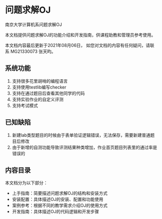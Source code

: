 # 问题求解OJ

南京大学计算机系问题求解OJ

本文档提供问题求解OJ的功能介绍和开发指南，供课程助教和管理员参考使用。

本文档内容最后更新于2021年08月06日，
如您对文档的内容有任何疑问，请联系 MG21330073 张天昀。

## 系统功能

1. 支持很多花里胡哨的编程语言
2. 支持使用testlib编写checker
3. 支持在通过题目后查看其他同学的代码
4. 支持实验作业的自定义评测
5. 支持考试模式

## 已知缺陷

1. 新建lab类型题目的时候由于表单验证逻辑错误，无法保存，需要新建普通题目后修改
2. 由于新增的自测功能导致评测结果种类增加，作业首页题目列表里的通过率是错误的

## 内容目录

本文档分为以下部分：

- 上手指南：简要描述问题求解OJ的结构和安装方式
- 安装配置：具体描述OJ的安装、配置和功能使用
- 案例参考：根据不同的教学需求介绍OJ的使用方式
- 开发指南：具体描述OJ的代码逻辑和开发步骤